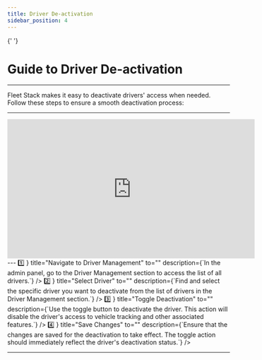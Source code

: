 ```yaml
---
title: Driver De-activation
sidebar_position: 4
---
```



<Head>
  <meta charSet="UTF-8" />
  <meta name="viewport" content="width=device-width, initial-scale=1.0" />
  <title>Fleet Stack Driver De-activation Guide</title>
  <meta name="description" content="Step-by-step guide to deactivate a driver in Fleet Stack, ensuring access to tracking and features is disabled." />
  <meta name="keywords" content="Fleet Stack driver deactivation, fleet management, driver management, access control, software guide" />
  <meta name="author" content="Fleet Stack Team" />
  <meta name="robots" content="index, follow" />
  <link rel="canonical" href="https://docs.fleetstackglobal.com/guides/administration/driver-de-activation/" />
  
  <!-- Open Graph Metadata for social sharing -->
  <meta property="og:title" content="Fleet Stack Driver De-activation Guide" />
  <meta property="og:description" content="Step-by-step guide to deactivate a driver in Fleet Stack, ensuring access to tracking and features is disabled." />
  <meta property="og:type" content="website" />
  <meta property="og:url" content="https://docs.fleetstackglobal.com/guides/administration/driver-de-activation/" />
  <meta property="og:image" content="https://fleetstackglobal.com/assets/img/Graphics/orginal/Stack01.png" />
  
  <!-- Twitter Card Metadata -->
  <meta name="twitter:card" content="summary_large_image" />
  <meta name="twitter:title" content="Fleet Stack Driver De-activation Guide" />
  <meta name="twitter:description" content="Step-by-step guide to deactivate a driver in Fleet Stack, ensuring access to tracking and features is disabled." />
  <meta name="twitter:image" content="https://fleetstackglobal.com/assets/img/Graphics/orginal/Stack01.png" />

  <!-- Schema.org JSON-LD Markup -->

{' '}

<script type="application/ld+json">
  {`
      {
        "@context": "https://schema.org",
        "@type": "WebPage",
        "name": "Fleet Stack Driver De-activation Guide",
        "description": "Step-by-step guide to deactivate a driver in Fleet Stack, ensuring access to tracking and features is disabled.",
        "mainEntity": [
          {
            "@type": "ItemList",
            "itemListElement": [
              {
                "@type": "ListItem",
                "position": 1,
                "name": "Navigate to Driver Management",
                "description": "In the admin panel, go to the Driver Management section to access the list of all drivers. This is the starting point for managing driver access."
              },
              {
                "@type": "ListItem",
                "position": 2,
                "name": "Select Driver",
                "description": "Find and select the specific driver you want to deactivate from the list of drivers in the Driver Management section. This step is crucial for targeting the correct driver."
              },
              {
                "@type": "ListItem",
                "position": 3,
                "name": "Toggle Deactivation",
                "description": "Use the toggle button to deactivate the driver. This action will disable the driver's access to vehicle tracking and other associated features, ensuring they no longer have access."
              },
              {
                "@type": "ListItem",
                "position": 4,
                "name": "Save Changes",
                "description": "Ensure that the changes are saved for the deactivation to take effect. The toggle action should immediately reflect the driver's deactivation status, confirming the process is complete."
              }
            ]
          }
        ]
      }
    `}
</script>

</Head>

# Guide to Driver De-activation

---

Fleet Stack makes it easy to deactivate drivers' access when needed. Follow these steps to ensure a smooth deactivation process:

---

<div style={{ display: 'flex', justifyContent: 'center', marginTop: '20px' }}>
  <iframe
    width="560"
    height="315"
    src="https://www.youtube.com/embed/m2OEx0MvsFY?si=XGj9WOemYwVs-SyK"
    title="Driver Deactivation Tutorial"
    frameBorder="0"
    allow="accelerometer; autoplay; clipboard-write; encrypted-media; gyroscope; picture-in-picture"
    allowFullScreen
  ></iframe>
</div>
---
<CardSection
  id="driver-deactivation"
  description="Step-by-step instructions for deactivating a driver in Fleet Stack."
  HeadingTag="h2"
>
  <Card
    icon={
      <span className="text-3xl" style={{ fontFamily: 'Inter' }}>
        1️⃣
      </span>
    }
    title="Navigate to Driver Management"
    to=""
    description={`In the admin panel, go to the Driver Management section to access the list of all drivers.`}
  />
  <Card
    icon={
      <span className="text-3xl" style={{ fontFamily: 'Inter' }}>
        2️⃣
      </span>
    }
    title="Select Driver"
    to=""
    description={`Find and select the specific driver you want to deactivate from the list of drivers in the Driver Management section.`}
  />
  <Card
    icon={
      <span className="text-3xl" style={{ fontFamily: 'Inter' }}>
        3️⃣
      </span>
    }
    title="Toggle Deactivation"
    to=""
    description={`Use the toggle button to deactivate the driver. This action will disable the driver's access to vehicle tracking and other associated features.`}
  />
  <Card
    icon={
      <span className="text-3xl" style={{ fontFamily: 'Inter' }}>
        4️⃣
      </span>
    }
    title="Save Changes"
    to=""
    description={`Ensure that the changes are saved for the deactivation to take effect. The toggle action should immediately reflect the driver's deactivation status.`}
  />
</CardSection>

---

<head>
  <title>Driver De-activation</title>
  <meta
    name="description"
    content="Step-by-step guide to deactivate a driver in Fleet Stack, ensuring access to tracking and features is disabled."
  />
</head>
